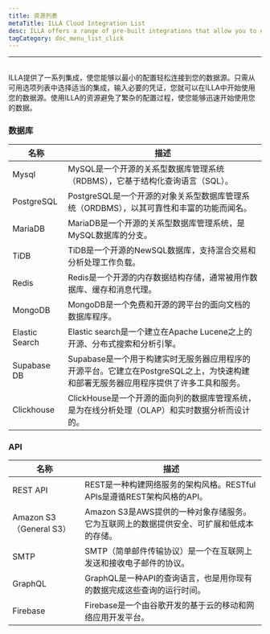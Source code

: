 ```yaml
---
title: 资源列表
metaTitle: ILLA Cloud Integration List
desc: ILLA offers a range of pre-built integrations that allow you to easily connect to your data sources with minimal configuration
tagCategory: doc_menu_list_click
---
```

---

## <Heading hidden>资源列表</Heading>

ILLA提供了一系列集成，使您能够以最小的配置轻松连接到您的数据源。只需从可用选项列表中选择适当的集成，输入必要的凭证，您就可以在ILLA中开始使用您的数据源。使用ILLA的资源避免了繁杂的配置过程，使您能够迅速开始使用您的数据。

### 数据库

| 名称 | 描述 |
| --- | --- |
| Mysql  | MySQL是一个开源的关系型数据库管理系统（RDBMS），它基于结构化查询语言（SQL）。|
| PostgreSQL | PostgreSQL是一个开源的对象关系型数据库管理系统（ORDBMS），以其可靠性和丰富的功能而闻名。 |
| MariaDB | MariaDB是一个开源的关系型数据库管理系统，是MySQL数据库的分支。 |
| TiDB | TiDB是一个开源的NewSQL数据库，支持混合交易和分析处理工作负载。 |
| Redis | Redis是一个开源的内存数据结构存储，通常被用作数据库、缓存和消息代理。 |
| MongoDB | MongoDB是一个免费和开源的跨平台的面向文档的数据库程序。|
| Elastic Search | Elastic search是一个建立在Apache Lucene之上的开源、分布式搜索和分析引擎。 |
| Supabase DB | Supabase是一个用于构建实时无服务器应用程序的开源平台。它建立在PostgreSQL之上，为快速构建和部署无服务器应用程序提供了许多工具和服务。 |
| Clickhouse | ClickHouse是一个开源的面向列的数据库管理系统，是为在线分析处理（OLAP）和实时数据分析而设计的。 |

### API

| 名称 | 描述 |
| --- | --- |
| REST API | REST是一种构建网络服务的架构风格。RESTful APIs是遵循REST架构风格的API。|
| Amazon S3（General S3） | Amazon S3是AWS提供的一种对象存储服务。它为互联网上的数据提供安全、可扩展和低成本的存储。|
| SMTP | SMTP（简单邮件传输协议）是一个在互联网上发送和接收电子邮件的协议。 |
| GraphQL | GraphQL是一种API的查询语言，也是用你现有的数据完成这些查询的运行时间。 |
| Firebase | Firebase是一个由谷歌开发的基于云的移动和网络应用开发平台。 |
